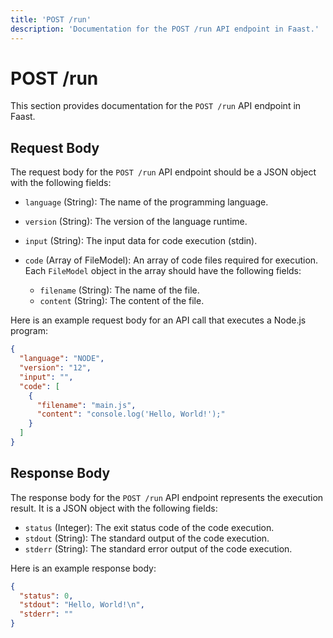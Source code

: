 ```yaml
---
title: 'POST /run'
description: 'Documentation for the POST /run API endpoint in Faast.'
---
```



# POST /run

This section provides documentation for the `POST /run` API endpoint in Faast.

## Request Body

The request body for the `POST /run` API endpoint should be a JSON object with
the following fields:

- `language` (String): The name of the programming language.
- `version` (String): The version of the language runtime.
- `input` (String): The input data for code execution (stdin).
- `code` (Array of FileModel): An array of code files required for execution.
  Each `FileModel` object in the array should have the following fields:

  - `filename` (String): The name of the file.
  - `content` (String): The content of the file.

Here is an example request body for an API call that executes a Node.js program:

```json copy filename="request.json"
{
  "language": "NODE",
  "version": "12",
  "input": "",
  "code": [
    {
      "filename": "main.js",
      "content": "console.log('Hello, World!');"
    }
  ]
}
```

## Response Body

The response body for the `POST /run` API endpoint represents the execution
result. It is a JSON object with the following fields:

- `status` (Integer): The exit status code of the code execution.
- `stdout` (String): The standard output of the code execution.
- `stderr` (String): The standard error output of the code execution.

Here is an example response body:

```json
{
  "status": 0,
  "stdout": "Hello, World!\n",
  "stderr": ""
}
```
